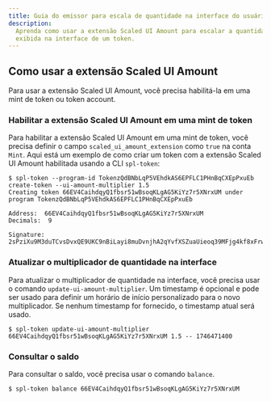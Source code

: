 ```yaml
---
title: Guia do emissor para escala de quantidade na interface do usuário
description:
  Aprenda como usar a extensão Scaled UI Amount para escalar a quantidade
  exibida na interface de um token.
---
```


## Como usar a extensão Scaled UI Amount

Para usar a extensão Scaled UI Amount, você precisa habilitá-la em uma mint de
token ou token account.

### Habilitar a extensão Scaled UI Amount em uma mint de token

Para habilitar a extensão Scaled UI Amount em uma mint de token, você precisa
definir o campo `scaled_ui_amount_extension` como `true` na conta `Mint`. Aqui
está um exemplo de como criar um token com a extensão Scaled UI Amount
habilitada usando a CLI `spl-token`:

```terminal title="Create Token"
$ spl-token --program-id TokenzQdBNbLqP5VEhdkAS6EPFLC1PHnBqCXEpPxuEb create-token --ui-amount-multiplier 1.5
Creating token 66EV4CaihdqyQ1fbsr51wBsoqKLgAG5KiYz7r5XNrxUM under program TokenzQdBNbLqP5VEhdkAS6EPFLC1PHnBqCXEpPxuEb

Address:  66EV4CaihdqyQ1fbsr51wBsoqKLgAG5KiYz7r5XNrxUM
Decimals:  9

Signature: 2sPziXu9M3duTCvsDvxQE9UKC9nBiLayi8muDvnjhA2qYvfXSZuaUieoq39MFjg4kf8xFrw6crmYSkPyV59dvudF
```

### Atualizar o multiplicador de quantidade na interface

Para atualizar o multiplicador de quantidade na interface, você precisa usar o
comando `update-ui-amount-multiplier`. Um timestamp é opcional e pode ser usado
para definir um horário de início personalizado para o novo multiplicador. Se
nenhum timestamp for fornecido, o timestamp atual será usado.

```terminal title="Update UI Amount Multiplier"
$ spl-token update-ui-amount-multiplier 66EV4CaihdqyQ1fbsr51wBsoqKLgAG5KiYz7r5XNrxUM 1.5 -- 1746471400
```

### Consultar o saldo

Para consultar o saldo, você precisa usar o comando `balance`.

```terminal title="Fetch Balance"
$ spl-token balance 66EV4CaihdqyQ1fbsr51wBsoqKLgAG5KiYz7r5XNrxUM
```
